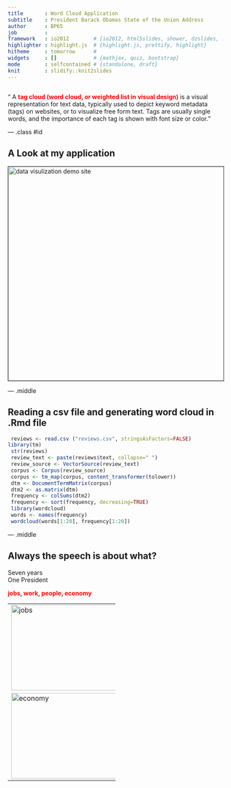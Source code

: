 ```yaml
---
title       : Word Cloud Application
subtitle    : President Barack Obamas State of the Union Address
author      : BP65
job         : 
framework   : io2012        # {io2012, html5slides, shower, dzslides, ...}
highlighter : highlight.js  # {highlight.js, prettify, highlight}
hitheme     : tomorrow      # 
widgets     : []            # {mathjax, quiz, bootstrap}
mode        : selfcontained # {standalone, draft}
knit        : slidify::knit2slides
---
```


## 

<q> 
A <b> <font color="red">tag cloud (word cloud, or weighted list in visual design)</font></b> is a visual representation for text data, typically used to depict keyword metadata (tags) on websites, or to visualize free form text. Tags are usually single words, and the importance of each tag is shown with font size or color.</q>

<style>
.dark q {
  color: green;
}
</style>


--- .class #id 

## A Look at my application
  
<img src=".\assets\img\web_site.jpg" alt="data visulization demo site" height="500" width="700" border="1"> <br>

--- .middle 




## Reading a csv file and generating word cloud in .Rmd file

```r
 reviews <- read.csv ("reviews.csv", stringsAsFactors=FALSE)
library(tm)
 str(reviews)
 review_text <- paste(reviews$text, collapse=" ")
 review_source <- VectorSource(review_text)
 corpus <- Corpus(review_source)
 corpus <- tm_map(corpus, content_transformer(tolower))
 dtm <- DocumentTermMatrix(corpus)
 dtm2 <- as.matrix(dtm)
 frequency <- colSums(dtm2)
 frequency <- sort(frequency, decreasing=TRUE)
 library(wordcloud)
 words <- names(frequency) 
 wordcloud(words[1:20], frequency[1:20])
```
--- .middle 


##

## Always the speech is about what?
 Seven years <br>
 One President<br>

  <b> <font color="red"> jobs, work, people, economy</font></b><br>
  
  <table  style="width:50%">
  <tr>
    <td><img src=".\assets\img\jobs.jpg" alt="jobs"  height="200" width="450"> </td>
   <td><img src=".\assets\img\people.jpg" alt="people"  height="200" width="450"> </td>
    
  </tr>
  <tr>
    <td><img src=".\assets\img\economy.GIF" alt="economy"  height="200" width="450">
    <td><img src=".\assets\img\dollar.png" alt="dollar"  height="200" width="450">
  </tr>
</table>

